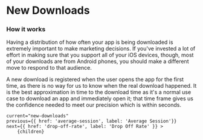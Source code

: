 
# New Downloads

### How it works

Having a distribution of how often your app is being downloaded is extremely important to make marketing decisions.
If you've invested a lot of effort in making sure that you support all of your iOS devices,
though, most of your downloads are from Android phones, you should make a different move to respond to that audience.

A new download is registered when the user opens the app for the first time, as there is no way for us to know when the real download happened.
It is the best approximation in time to the download time as it's a normal use case to download an app and immediately open it;
that time frame gives us the confidence needed to meet our precision which is within seconds.

<DocImage src="/docs/new-downloads.png" width="1018" height="392"/>

    current="new-downloads"
    previous={{ href: 'average-session', label: 'Average Session'}}
    next={{ href: 'drop-off-rate', label: 'Drop Off Rate' }} >
        {children}
</DocLayout>
